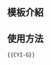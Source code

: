 <includeonly><!-- 在這裡加入模板的保護標識 --></includeonly><noinclude>{{Documentation subpage}}</noinclude>
<!-- 在本行下編輯模板說明 -->
== 模板介紹 ==

== 使用方法 ==
<pre>
{{CYI-G}}
</pre>

<includeonly>
[[Category:旗帜-国籍-身份标示模板|{{PAGENAME}}]]
[[Category:台灣旗幟模板|{{PAGENAME}}]]
</includeonly>